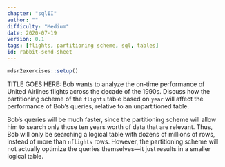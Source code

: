 ```yaml
---
chapter: "sqlII"
author: ""
difficulty: "Medium"
date: 2020-07-19 
version: 0.1
tags: [flights, partitioning scheme, sql, tables]
id: rabbit-send-sheet
---
```


```r
mdsr2exercises::setup()
```

TITLE GOES HERE: Bob wants to analyze the on-time performance of United Airlines flights across the decade of the 1990s. Discuss how the partitioning scheme of the `flights` table based on `year` will affect the performance of Bob's queries, relative to an unpartitioned table. 

 <!--begin-answer-->
Bob's queries will be much faster, since the partitioning scheme will allow him to search only those ten years worth of data that are relevant. Thus, Bob will only be searching a logical table with dozens of millions of rows, instead of more than `nflights` rows. However, the partitioning scheme will not actually optimize the queries themselves---it just results in a smaller logical table. 
 <!--end-answer-->


